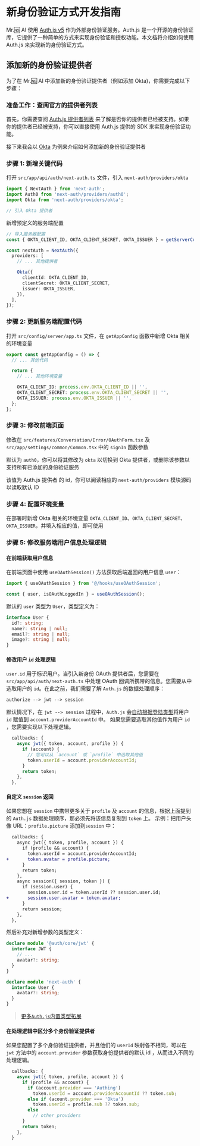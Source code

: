 # 新身份验证方式开发指南

Mr.🆖 AI 使用 [Auth.js v5](https://authjs.dev/) 作为外部身份验证服务。Auth.js 是一个开源的身份验证库，它提供了一种简单的方式来实现身份验证和授权功能。本文档将介绍如何使用 Auth.js 来实现新的身份验证方式。

## 添加新的身份验证提供者

为了在 Mr.🆖 AI 中添加新的身份验证提供者（例如添加 Okta)，你需要完成以下步骤：

### 准备工作：查阅官方的提供者列表

首先，你需要查阅 [Auth.js 提供者列表](https://authjs.dev/reference/core/providers) 来了解是否你的提供者已经被支持。如果你的提供者已经被支持，你可以直接使用 Auth.js 提供的 SDK 来实现身份验证功能。

接下来我会以 [Okta](https://authjs.dev/reference/core/providers/okta) 为例来介绍如何添加新的身份验证提供者

### 步骤 1: 新增关键代码

打开 `src/app/api/auth/next-auth.ts` 文件，引入 `next-auth/providers/okta`

```ts
import { NextAuth } from 'next-auth';
import Auth0 from 'next-auth/providers/auth0';
import Okta from 'next-auth/providers/okta';

// 引入 Okta 提供者
```

新增预定义的服务端配置

```ts
// 导入服务器配置
const { OKTA_CLIENT_ID, OKTA_CLIENT_SECRET, OKTA_ISSUER } = getServerConfig();

const nextAuth = NextAuth({
  providers: [
    // ... 其他提供者

    Okta({
      clientId: OKTA_CLIENT_ID,
      clientSecret: OKTA_CLIENT_SECRET,
      issuer: OKTA_ISSUER,
    }),
  ],
});
```

### 步骤 2: 更新服务端配置代码

打开 `src/config/server/app.ts` 文件，在 `getAppConfig` 函数中新增 Okta 相关的环境变量

```ts
export const getAppConfig = () => {
  // ... 其他代码

  return {
    // ... 其他环境变量

    OKTA_CLIENT_ID: process.env.OKTA_CLIENT_ID || '',
    OKTA_CLIENT_SECRET: process.env.OKTA_CLIENT_SECRET || '',
    OKTA_ISSUER: process.env.OKTA_ISSUER || '',
  };
};
```

### 步骤 3: 修改前端页面

修改在 `src/features/Conversation/Error/OAuthForm.tsx` 及 `src/app/settings/common/Common.tsx` 中的 `signIn` 函数参数

默认为 `auth0`，你可以将其修改为 `okta` 以切换到 Okta 提供者，或删除该参数以支持所有已添加的身份验证服务

该值为 Auth.js 提供者 的 id，你可以阅读相应的 `next-auth/providers` 模块源码以读取默认 ID

### 步骤 4: 配置环境变量

在部署时新增 Okta 相关的环境变量 `OKTA_CLIENT_ID`、`OKTA_CLIENT_SECRET`、`OKTA_ISSUER`，并填入相应的值，即可使用

### 步骤 5: 修改服务端用户信息处理逻辑

#### 在前端获取用户信息

在前端页面中使用 `useOAuthSession()` 方法获取后端返回的用户信息 `user`：

```ts
import { useOAuthSession } from '@/hooks/useOAuthSession';

const { user, isOAuthLoggedIn } = useOAuthSession();
```

默认的 `user` 类型为 `User`，类型定义为：

```ts
interface User {
  id?: string;
  name?: string | null;
  email?: string | null;
  image?: string | null;
}
```

#### 修改用户 `id` 处理逻辑

`user.id` 用于标识用户。当引入新身份 OAuth 提供者后，您需要在 `src/app/api/auth/next-auth.ts` 中处理 OAuth 回调所携带的信息。您需要从中选取用户的 `id`。在此之前，我们需要了解 `Auth.js` 的数据处理顺序：

```txt
authorize --> jwt --> session
```

默认情况下，在 `jwt --> session` 过程中，`Auth.js` 会[自动根据登陆类型](https://authjs.dev/reference/core/types#provideraccountid)将用户 `id` 赋值到 `account.providerAccountId` 中。 如果您需要选取其他值作为用户 `id` ，您需要实现以下处理逻辑。

```ts
  callbacks: {
    async jwt({ token, account, profile }) {
      if (account) {
        // 您可以从 `account` 或 `profile` 中选取其他值
        token.userId = account.providerAccountId;
      }
      return token;
    },
  },
```

#### 自定义 `session` 返回

如果您想在 `session` 中携带更多关于 `profile` 及 `account` 的信息，根据上面提到的 `Auth.js` 数据处理顺序，那必须先将该信息复制到 `token` 上。
示例：把用户头像 URL：`profile.picture` 添加到`session` 中：

```diff
  callbacks: {
    async jwt({ token, profile, account }) {
      if (profile && account) {
        token.userId = account.providerAccountId;
+       token.avatar = profile.picture;
      }
      return token;
    },
    async session({ session, token }) {
      if (session.user) {
        session.user.id = token.userId ?? session.user.id;
+       session.user.avatar = token.avatar;
      }
      return session;
    },
  },
```

然后补充对新增参数的类型定义：

```ts
declare module '@auth/core/jwt' {
  interface JWT {
    // ...
    avatar?: string;
  }
}

declare module 'next-auth' {
  interface User {
    avatar?: string;
  }
}
```

> [更多`Auth.js`内置类型拓展](https://authjs.dev/getting-started/typescript#module-augmentation)

#### 在处理逻辑中区分多个身份验证提供者

如果您配置了多个身份验证提供者，并且他们的 `userId` 映射各不相同，可以在 `jwt` 方法中的 `account.provider` 参数获取身份提供者的默认 id ，从而进入不同的处理逻辑。

```ts
  callbacks: {
    async jwt({ token, profile, account }) {
      if (profile && account) {
        if (account.provider === 'Authing')
          token.userId = account.providerAccountId ?? token.sub;
        else if (acount.provider === 'Okta')
          token.userId = profile.sub ?? token.sub;
        else
          // other providers
      }
      return token;
    },
  }
```
